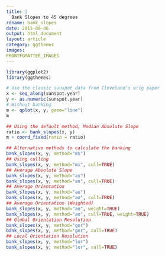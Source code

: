 ---
title: |
  Bank Slopes to 45 degrees
rdname: bank_slopes
date: 2015-06-06
output: html_document
layout: article
category: ggthemes
images:
FRONTFOMATTER_IMAGES
---

```{r, echo = FALSE, message = FALSE}
library(ggplot2)
library(ggthemes)
```

```{r bank_slopes, cache = TRUE}
# Use the classic sunspot data from Cleveland's orig paper
x <- seq_along(sunspot.year)
y <- as.numeric(sunspot.year)
# Without banking
m <- qplot(x, y, geom="line")
m

## Using the default method, Median Absolute Slope
ratio <- bank_slopes(x, y)
m + coord_fixed(ratio = ratio)

## Alternative methods to calculate the banking
bank_slopes(x, y, method="ms")
## Using culling
bank_slopes(x, y, method="ms", cull=TRUE)
## Average Absolute Slope
bank_slopes(x, y, method="as")
bank_slopes(x, y, method="as", cull=TRUE)
## Average Orientation
bank_slopes(x, y, method="ao")
bank_slopes(x, y, method="ao", cull=TRUE)
## Average Orientation (Weighted)
bank_slopes(x, y, method="ao", weight=TRUE)
bank_slopes(x, y, method="ao", cull=TRUE, weight=TRUE)
## Global Orientation Resolution
bank_slopes(x, y, method="gor")
bank_slopes(x, y, method="gor", cull=TRUE)
## Local Orientation Resolution
bank_slopes(x, y, method="lor")
bank_slopes(x, y, method="lor", cull=TRUE)



```